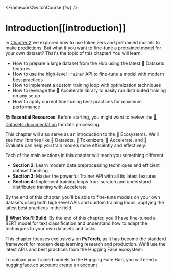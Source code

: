 <FrameworkSwitchCourse {fw} />

# Introduction[[introduction]]

<CourseFloatingBanner
    chapter={3}
    classNames="absolute z-10 right-0 top-0"
/>

In [Chapter 2](/course/chapter2) we explored how to use tokenizers and pretrained models to make predictions. But what if you want to fine-tune a pretrained model for your own dataset? That's the topic of this chapter! You will learn:

* How to prepare a large dataset from the Hub using the latest 🤗 Datasets features
* How to use the high-level `Trainer` API to fine-tune a model with modern best practices
* How to implement a custom training loop with optimization techniques
* How to leverage the 🤗 Accelerate library to easily run distributed training on any setup
* How to apply current fine-tuning best practices for maximum performance

<Tip>

📚 **Essential Resources**: Before starting, you might want to review the [🤗 Datasets documentation](https://huggingface.co/docs/datasets/) for data processing.

</Tip>

This chapter will also serve as an introduction to the 🤗 Ecosystems. We'll see how libraries like 🤗 Datasets, 🤗 Tokenizers, 🤗 Accelerate, and 🤗 Evaluate can help you train models more efficiently and effectively.

Each of the main sections in this chapter will teach you something different:
- **Section 2**: Learn modern data preprocessing techniques and efficient dataset handling
- **Section 3**: Master the powerful Trainer API with all its latest features
- **Section 4**: Implement training loops from scratch and understand distributed training with Accelerate

By the end of this chapter, you'll be able to fine-tune models on your own datasets using both high-level APIs and custom training loops, applying the latest best practices in the field.

<Tip>

🎯 **What You'll Build**: By the end of this chapter, you'll have fine-tuned a BERT model for text classification and understand how to adapt the techniques to your own datasets and tasks.

</Tip>

This chapter focuses exclusively on **PyTorch**, as it has become the standard framework for modern deep learning research and production. We'll use the latest APIs and best practices from the Hugging Face ecosystem.

To upload your trained models to the Hugging Face Hub, you will need a huggingface.co account: [create an account](https://huggingface.co/join)
